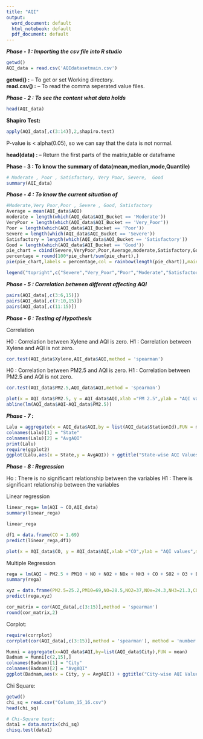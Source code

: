 ---
title: "AQI"
output:
  word_document: default
  html_notebook: default
  pdf_document: default
---


***Phase - 1 : Importing the csv file into R studio***

```{r}
getwd()
AQI_data = read.csv('AQIdatasetmain.csv')
```
**getwd() : **      -- To get or set Working directory.  
**read.csv() :**    -- To read the comma seperated value files.


***Phase - 2 : To see the content what data holds***

```{r}
head(AQI_data)
```

**Shapiro Test: **
```{r}
apply(AQI_data[,c(3:14)],2,shapiro.test)
```
P-value is < alpha(0.05), so we can say that the data is not normal.


**head(data) : **  -- Return the first parts of the matrix,table or dataframe  

**Phase - 3 : To know the summary of data(mean,median,mode,Quantile)**

```{r}
# Moderate , Poor , Satisfactory, Very Poor, Severe,  Good
summary(AQI_data)

```

***Phase - 4 : To know the current situation of ***

```{r}
#Moderate,Very Poor,Poor , Severe , Good, Satisfactory
Average = mean(AQI_data$AQI)
moderate = length(which(AQI_data$AQI_Bucket == 'Moderate'))
VeryPoor = length(which(AQI_data$AQI_Bucket == 'Very_Poor'))
Poor = length(which(AQI_data$AQI_Bucket == 'Poor'))
Severe = length(which(AQI_data$AQI_Bucket == 'Severe'))
Satisfactory = length(which(AQI_data$AQI_Bucket == 'Satisfactory'))
Good = length(which(AQI_data$AQI_Bucket == 'Good'))
pie_chart = cbind(Severe,VeryPoor,Poor,Average,moderate,Satisfactory,Good)
percentage = round(100*pie_chart/sum(pie_chart),)
pie(pie_chart,labels = percentage,col = rainbow(length(pie_chart)),main = "AQI Status",radius = 1)

legend("topright",c("Severe","Very_Poor","Poor","Moderate","Satisfactory","Good"),cex = 0.5,fill = rainbow(length(pie_chart)))

```


***Phase - 5 : Correlation between different affecting AQI***

```{r}
pairs(AQI_data[,c(3:6,15)])
pairs(AQI_data[,c(7:10,15)])
pairs(AQI_data[,c(11:15)])
```


***Phase - 6 : Testing of Hypothesis***

Correlation

H0 : Correlation between Xylene and AQI is zero.
H1 : Correlation between Xylene and AQI is not zero.

```{r}
cor.test(AQI_data$Xylene,AQI_data$AQI,method = 'spearman')

```


H0 : Correlation between PM2.5 and AQI is zero.
H1 : Correlation between PM2.5 and AQI is not zero.

```{r}
cor.test(AQI_data$PM2.5,AQI_data$AQI,method = 'spearman')
```


```{r}
plot(x = AQI_data$PM2.5, y = AQI_data$AQI,xlab ="PM 2.5",ylab = "AQI values",main = "Correlation") 
abline(lm(AQI_data$AQI~AQI_data$PM2.5))
```


***Phase - 7 : ***

```{r}
Lalu = aggregate(x = AQI_data$AQI,by = list(AQI_data$StationId),FUN = mean)
colnames(Lalu)[1] = "State" 
colnames(Lalu)[2] = "AvgAQI" 
print(Lalu)
require(ggplot2)
ggplot(Lalu,aes(x = State,y = AvgAQI)) + ggtitle("State-wise AQI Values") + geom_bar(stat = "identity",color ="blue", fill = "steelblue") + theme(axis.text.x = element_text(angle = 90,hjust = 1,vjust = 0.5))
```


***Phase - 8 : Regression***


Ho : There is no significant relationship between the variables 
H1 : There is significant relationship between the variables


Linear regression 

```{r}
linear_rega= lm(AQI ~ CO,AQI_data)
summary(linear_rega)
```

```{r}
linear_rega
```

```{r}
df1 = data.frame(CO = 1.69)
predict(linear_rega,df1)
```

```{r}
plot(x = AQI_data$CO, y = AQI_data$AQI,xlab ="CO",ylab = "AQI values",main = "Regression of CO levels and AQI values",abline(linear_rega),cex = 1.3,pch=20,col="Dark Blue") 

```






Multiple Regression
```{r}
rega = lm(AQI ~ PM2.5 + PM10 + NO + NO2 + NOx + NH3 + CO + SO2 + O3 + Benzene + Toluene + Xylene ,AQI_data)
summary(rega)
```





```{r}
xyz = data.frame(PM2.5=25.2,PM10=69,NO=28.5,NO2=37,NOx=24.3,NH3=21.3,CO=0.89,SO2=22.9,O3=108,Benzene=3.5,Toluene=6.9,Xylene=4)
predict(rega,xyz)

```







```{r}
cor_matrix = cor(AQI_data[,c(3:15)],method = 'spearman')
round(cor_matrix,2)
```


Corplot:

```{r}
require(corrplot)
corrplot(cor(AQI_data[,c(3:15)],method = 'spearman'), method = 'number',type = 'upper',number.cex = 0.75, )
```






```{r}
Munni = aggregate(x=AQI_data$AQI,by=list(AQI_data$City),FUN = mean)
Badnam = Munni[c(2,15),]
colnames(Badnam)[1] = "City" 
colnames(Badnam)[2] = "AvgAQI" 
ggplot(Badnam,aes(x = City, y = AvgAQI)) + ggtitle("City-wise AQI Values") + geom_bar(stat = "identity",color ="red", fill = "steelblue") + geom_text(aes(label = AvgAQI),vjust = 1.2,color = "white", position = position_dodge(0.9),size = 3.5 )


```



Chi Square:

```{r}
getwd()
chi_sq = read.csv("Column_15_16.csv")
head(chi_sq)

# Chi-Square test:
data1 = data.matrix(chi_sq)
chisq.test(data1)
```






